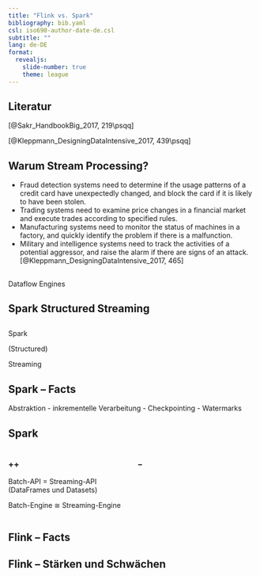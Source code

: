 ```yaml
---
title: "Flink vs. Spark"
bibliography: bib.yaml
csl: iso690-author-date-de.csl
subtitle: ""
lang: de-DE
format:
  revealjs:
    slide-number: true
    theme: league
---
```


## Literatur

[@Sakr_HandbookBig_2017, 219\psqq]

[@Kleppmann_DesigningDataIntensive_2017, 439\psqq]

## Warum Stream Processing?

- Fraud detection systems need to determine if the usage patterns of a credit card have unexpectedly changed, and block the card if it is likely to have been stolen.
- Trading systems need to examine price changes in a financial market and execute trades according to specified rules.
- Manufacturing systems need to monitor the status of machines in a factory, and quickly identify the problem if there is a malfunction.
- Military and intelligence systems need to track the activities of a potential aggressor, and raise the alarm if there are signs of an attack.
[@Kleppmann_DesigningDataIntensive_2017, 465]

## 

Dataflow Engines

## Spark Structured Streaming {auto-animate=true}



## {auto-animate=true}

Spark

(Structured)

Streaming 

## Spark -- Facts

Abstraktion
- inkrementelle Verarbeitung
- Checkpointing
- Watermarks

## Spark

::::: {.columns}

::::: {.column width="50%"}

### ++

Batch-API = Streaming-API (DataFrames und Datasets)

Batch-Engine ≅ Streaming-Engine


:::::

::::: {.column width="50%"}

### --



:::::

:::::
## Flink -- Facts

## Flink -- Stärken und Schwächen
